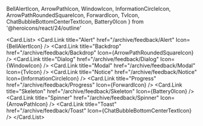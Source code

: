   BellAlertIcon,
  ArrowPathIcon,
  WindowIcon,
  InformationCircleIcon,
  ArrowPathRoundedSquareIcon,
  ForwardIcon,
  TvIcon,
  ChatBubbleBottomCenterTextIcon,
  Battery0Icon
} from '@heroicons/react/24/outline'

<Card.List>
  <Card.Link
    title="Alert"
    href="/archive/feedback/Alert"
    Icon={BellAlertIcon}
  />
  <Card.Link
    title="Backdrop"
    href="/archive/feedback/Backdrop"
    Icon={ArrowPathRoundedSquareIcon}
  />
  <Card.Link title="Dialog" href="/archive/feedback/Dialog" Icon={WindowIcon} />
  <Card.Link title="Modal" href="/archive/feedback/Modal" Icon={TvIcon} />
  <Card.Link
    title="Notice"
    href="/archive/feedback/Notice"
    Icon={InformationCircleIcon}
  />
  <Card.Link
    title="Progress"
    href="/archive/feedback/Progress"
    Icon={ForwardIcon}
  />
  <Card.Link
    title="Skeleton"
    href="/archive/feedback/Skeleton"
    Icon={Battery0Icon}
  />
  <Card.Link
    title="Spinner"
    href="/archive/feedback/Spinner"
    Icon={ArrowPathIcon}
  />
  <Card.Link
    title="Toast"
    href="/archive/feedback/Toast"
    Icon={ChatBubbleBottomCenterTextIcon}
  />
</Card.List>
